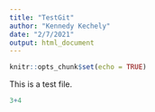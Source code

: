 ```yaml
---
title: "TestGit"
author: "Kennedy Kechely"
date: "2/7/2021"
output: html_document
---
```


```r
knitr::opts_chunk$set(echo = TRUE)
```

This is a test file. 

```r
3+4
```

